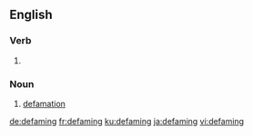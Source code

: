 
==English==

===Verb===
{{head|en|present participle}}

# {{present participle of|defame|lang=en|nocat=1}}

===Noun===
{{en-noun}}

# [[defamation]]

[[de:defaming]]
[[fr:defaming]]
[[ku:defaming]]
[[ja:defaming]]
[[vi:defaming]]